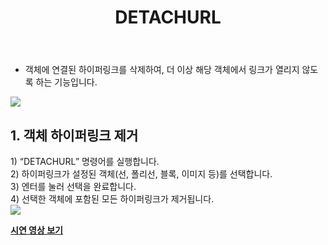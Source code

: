 ﻿---
title: DETACHURL
---


[image1]: ../../../../../assets/images/commands/detachurl/image1.png
[image2]: ../../../../../assets/images/commands/detachurl/image2.png


* 객체에 연결된 하이퍼링크를 삭제하여, 더 이상 해당 객체에서 링크가 열리지 않도록 하는 기능입니다.

![][image1]

## **1\. 객체 하이퍼링크 제거**

1\) “DETACHURL” 명령어를 실행합니다.  
2\) 하이퍼링크가 설정된 객체(선, 폴리선, 블록, 이미지 등)를 선택합니다.  
3\) 엔터를 눌러 선택을 완료합니다.  
4\) 선택한 객체에 포함된 모든 하이퍼링크가 제거됩니다.  
![][image2]

[**<Icon name="youtube" class="emoji"/> 시연 영상 보기**](https://youtu.be/ByrKw7sNURg) 
